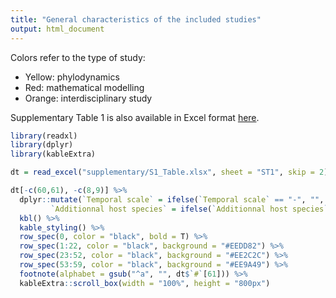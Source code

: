 ```yaml
---
title: "General characteristics of the included studies"
output: html_document
---
```


Colors refer to the type of study:

* Yellow: phylodynamics
* Red: mathematical modelling
* Orange: interdisciplinary study

Supplementary Table 1 is also available in Excel format [here]("./supplementary/S1_Table.xlsx").


```r
library(readxl)
library(dplyr)
library(kableExtra)

dt = read_excel("supplementary/S1_Table.xlsx", sheet = "ST1", skip = 2)

dt[-c(60,61), -c(8,9)] %>%
  dplyr::mutate(`Temporal scale` = ifelse(`Temporal scale` == "-", "", `Temporal scale`), 
         `Additionnal host species` = ifelse(`Additionnal host species` == "-", "", `Additionnal host species`)) %>%
  kbl() %>%
  kable_styling() %>%
  row_spec(0, color = "black", bold = T) %>%
  row_spec(1:22, color = "black", background = "#EEDD82") %>%
  row_spec(23:52, color = "black", background = "#EE2C2C") %>%
  row_spec(53:59, color = "black", background = "#EE9A49") %>%
  footnote(alphabet = gsub("^a", "", dt$`#`[61])) %>%
  kableExtra::scroll_box(width = "100%", height = "800px")

```
